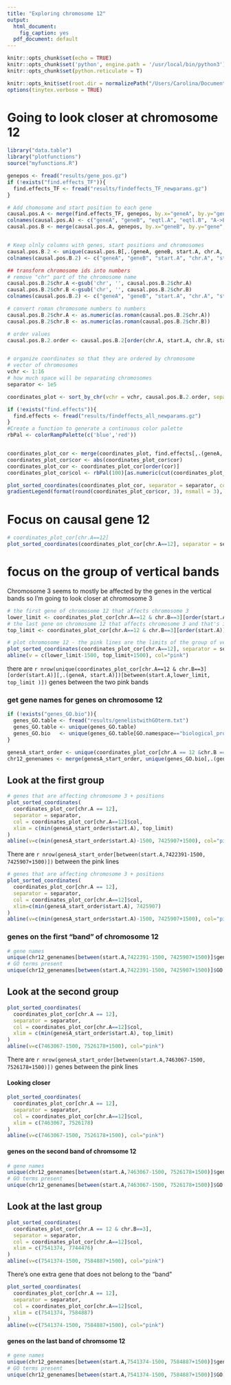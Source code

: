```yaml
---
title: "Exploring chromosome 12"
output:
  html_document:
    fig_caption: yes
  pdf_document: default
---
```


```r
knitr::opts_chunk$set(echo = TRUE)
knitr::opts_chunk$set('python', engine.path = '/usr/local/bin/python3')
knitr::opts_chunk$set(python.reticulate = T)

knitr::opts_knit$set(root.dir = normalizePath("/Users/Carolina/Documents/GitHub/DegreeProject/summarizing/")) 
options(tinytex.verbose = TRUE)
```


# Going to look closer at chromosome 12
```r
library("data.table")
library("plotfunctions")
source("myfunctions.R")
```

```r
genepos <- fread("results/gene_pos.gz")
if (!exists("find.effects_TF")){
  find.effects_TF <- fread("results/findeffects_TF_newparams.gz")
}

# Add chomosome and start position to each gene
causal.pos.A <- merge(find.effects_TF, genepos, by.x="geneA", by.y="gene", all.x=T)
colnames(causal.pos.A) <- c("geneA", "geneB", "eqtl.A", "eqtl.B", "A->B", "B->A", "strand.A", "start.A","end.A", "chr.A")
causal.pos.B <- merge(causal.pos.A, genepos, by.x="geneB", by.y="gene", all.x=T)


# Keep olnly columns with genes, start positions and chromosomes 
causal.pos.B.2 <- unique(causal.pos.B[,.(geneA, geneB, start.A, chr.A, chr.start, chr.id)])
colnames(causal.pos.B.2) <- c("geneA", "geneB", "start.A", "chr.A", "start.B", "chr.B")

## transform chromosome ids into numbers
# remove "chr" part of the chromosome name
causal.pos.B.2$chr.A <-gsub('chr', '', causal.pos.B.2$chr.A)
causal.pos.B.2$chr.B <-gsub('chr', '', causal.pos.B.2$chr.B)
colnames(causal.pos.B.2) <- c("geneA", "geneB", "start.A", "chr.A", "start.B", "chr.B")

# convert roman chromosome numbers to numbers
causal.pos.B.2$chr.A <- as.numeric(as.roman(causal.pos.B.2$chr.A))
causal.pos.B.2$chr.B <- as.numeric(as.roman(causal.pos.B.2$chr.B))

# order values
causal.pos.B.2.order <- causal.pos.B.2[order(chr.A, start.A, chr.B, start.B)]


# organize coordinates so that they are ordered by chromosome
# vector of chromosomes
vchr <- 1:16
# how much space will be separating chromosomes
separator <- 1e5

coordinates_plot <- sort_by_chr(vchr = vchr, causal.pos.B.2.order, separator = separator)
```

```r
if (!exists("find.effects")){
  find.effects <- fread("results/findeffects_all_newparams.gz")
}
#Create a function to generate a continuous color palette
rbPal <- colorRampPalette(c('blue','red'))


coordinates_plot_cor <- merge(coordinates_plot, find.effects[,.(geneA, geneB, cor)], by=c("geneA", "geneB"), all.x=T)
coordinates_plot_cor$cor <- abs(coordinates_plot_cor$cor)
coordinates_plot_cor <- coordinates_plot_cor[order(cor)]
coordinates_plot_cor$col <- rbPal(100)[as.numeric(cut(coordinates_plot_cor$cor,breaks = 100))]

plot_sorted_coordinates(coordinates_plot_cor, separator = separator, col = coordinates_plot_cor$col)
gradientLegend(format(round(coordinates_plot_cor$cor, 3), nsmall = 3), rbPal(100), inside=F, side=3)
```

# Focus on causal gene 12
```r
# coordinates_plot_cor[chr.A==12]
plot_sorted_coordinates(coordinates_plot_cor[chr.A==12], separator = separator, col = coordinates_plot_cor[chr.A==12]$col)
```

# focus on the group of vertical bands
Chromosome 3 seems to mostly be affected by the genes in the vertical bands so I'm going to look closer at chromosome 3
```r
# the first gene of chromosome 12 that affects chromosome 3
lower_limit <- coordinates_plot_cor[chr.A==12 & chr.B==3][order(start.A)][1]$start.A
# the last gene on chromosome 12 that affects chromosome 3 and that's in the band (there's an extra gene further away from the band)
top_limit <- coordinates_plot_cor[chr.A==12 & chr.B==3][order(start.A)][nrow(coordinates_plot_cor[chr.A==12 & chr.B==3])-1]$start.A

# plot chromosome 12 - the pink lines are the limits of the group of vertical bands
plot_sorted_coordinates(coordinates_plot_cor[chr.A==12], separator = separator, col = coordinates_plot_cor[chr.A==12]$col)
abline(v = c(lower_limit-1500, top_limit+1500), col="pink")
```


there are `r nrow(unique(coordinates_plot_cor[chr.A==12 & chr.B==3][order(start.A)][,.(geneA, start.A)])[between(start.A,lower_limit, top_limit )])` genes between the two pink bands

### get gene names for genes on chromosome 12
```r
if (!exists("genes_GO.bio")){
  genes_GO.table <- fread("results/genelistwithGOterm.txt")
  genes_GO.table <- unique(genes_GO.table)
  genes_GO.bio   <- unique(genes_GO.table[GO.namespace=="biological_process"])
}
```

```r
genesA_start_order <- unique(coordinates_plot_cor[chr.A == 12 &chr.B == 3][order(start.A)][, .(geneA, start.A)])
chr12_genenames <- merge(genesA_start_order, unique(genes_GO.bio[,.(gene, symbol, gene.name, GO.term)]), by.x="geneA", by.y="gene")
```

## Look at the first group
```r
# genes that are affecting chromosome 3 + positions
plot_sorted_coordinates(
  coordinates_plot_cor[chr.A == 12],
  separator = separator,
  col = coordinates_plot_cor[chr.A==12]$col,
  xlim = c(min(genesA_start_order$start.A), top_limit)
)
abline(v=c(min(genesA_start_order$start.A)-1500, 7425907+1500), col="pink")
```

There are `r nrow(genesA_start_order[between(start.A,7422391-1500, 7425907+1500)])` between the pink lines

```r
# genes that are affecting chromosome 3 + positions
plot_sorted_coordinates(
  coordinates_plot_cor[chr.A == 12],
  separator = separator,
  col = coordinates_plot_cor[chr.A==12]$col,
  xlim=c(min(genesA_start_order$start.A), 7425907)
)
abline(v=c(min(genesA_start_order$start.A)-1500, 7425907+1500), col="pink")
```

### genes on the first "band" of chromosome 12
```r
# gene names
unique(chr12_genenames[between(start.A,7422391-1500, 7425907+1500)]$gene.name)
# GO terms present
unique(chr12_genenames[between(start.A,7422391-1500, 7425907+1500)]$GO.term)
```

## Look at the second group
```r
plot_sorted_coordinates(
  coordinates_plot_cor[chr.A == 12],
  separator = separator,
  col = coordinates_plot_cor[chr.A==12]$col,
  xlim = c(min(genesA_start_order$start.A), top_limit)
)
abline(v=c(7463067-1500, 7526178+1500), col="pink")
```


There are `r nrow(genesA_start_order[between(start.A,7463067-1500, 7526178+1500)])` genes between the pink lines

#### Looking closer
```r
plot_sorted_coordinates(
  coordinates_plot_cor[chr.A == 12],
  separator = separator,
  col = coordinates_plot_cor[chr.A==12]$col,
  xlim = c(7463067, 7526178)
)
abline(v=c(7463067-1500, 7526178+1500), col="pink")
```

#### genes on the second band of chromsome 12
```r
# gene names
unique(chr12_genenames[between(start.A,7463067-1500, 7526178+1500)]$gene.name)
# GO terms present
unique(chr12_genenames[between(start.A,7463067-1500, 7526178+1500)]$GO.term)
```
## Look at the last group

```r
plot_sorted_coordinates(
  coordinates_plot_cor[chr.A == 12 & chr.B==3],
  separator = separator,
  col = coordinates_plot_cor[chr.A==12]$col,
  xlim = c(7541374, 7744476)
)
abline(v=c(7541374-1500, 7584887+1500), col="pink")
```


There's one extra gene that does not belong to the "band"

```r
plot_sorted_coordinates(
  coordinates_plot_cor[chr.A == 12],
  separator = separator,
  col = coordinates_plot_cor[chr.A==12]$col,
  xlim = c(7541374, 7584887)
)
abline(v=c(7541374-1500, 7584887+1500), col="pink")
```


#### genes on the last band of chromsome 12
```r
# gene names
unique(chr12_genenames[between(start.A,7541374-1500, 7584887+1500)]$gene.name)
# GO terms present
unique(chr12_genenames[between(start.A,7541374-1500, 7584887+1500)]$GO.term)
```